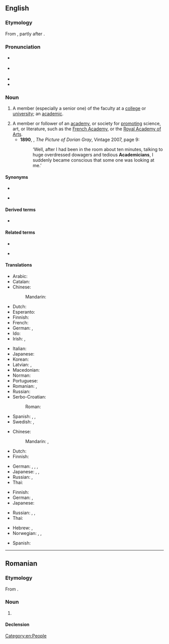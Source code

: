 {{also|Academician}}
==English==

===Etymology===
From {{suffix|en|academic|ian|t2=one skilled in}}, partly after {{der|en|fr|académicien}}.

===Pronunciation===
* {{a|UK}} {{IPA|en|/əˌka.dəˈmɪʃ.n̩/|/ˌa.kə.dəˈmɪʃ.n̩/}}
* {{a|US}} {{IPA|en|/ˌæ.kə.dəˈmɪʃ.n̩/|/əˌkæ.dəˈmɪʃ.n̩/}}
* {{audio|en|LL-Q1860 (eng)-Vininn126-academician.wav|Audio (US)}}
* {{rhymes|en|ɪʃən|s=5}}

===Noun===
{{en-noun}}

# {{lb|en|now|chiefly|US}} A member (especially a senior one) of the faculty at a [[college]] or [[university]]; an [[academic]]. {{defdate|from 17th c.}}
# A member or follower of an [[academy]], or society for [[promoting]] science, art, or literature, such as the [[French Academy]], or the [[w:Royal Academy of Arts|Royal Academy of Arts]]. {{defdate|from 17th c.}}
#* '''1890''', {{w|Oscar Wilde}}, ''The Picture of Dorian Gray'', Vintage 2007, page 9:
#*: ‘Well, after I had been in the room about ten minutes, talking to huge overdressed dowagers and tedious '''Academicians''', I suddenly became conscious that some one was looking at me.’

====Synonyms====
{{rel-top|member of university faculty}}
* {{l|en|academian}}
{{rel-mid}}
* {{l|en|academic}}
{{rel-bottom}}

====Derived terms====
* {{l|en|academicianship}}

====Related terms====
{{rel-top|terms related to academician}}
* {{l|en|academy}}
{{rel-mid}}
* {{l|en|academia}}
{{rel-bottom}}

====Translations====
{{trans-top|member of an academy}}
* Arabic: {{t|ar|أَكَادِيمِيّ|m}}
* Catalan: {{t+|ca|acadèmic}}
* Chinese:
*: Mandarin: {{t+|cmn|院士|tr=yuànshì|sc=Hani}}
* Dutch: {{t|nl|academielid|m}}
* Esperanto: {{t|eo|akademiano}}
* Finnish: {{t+|fi|akateemikko}}
* French: {{t+|fr|académicien|m}}
* German: {{t+|de|Akademiker|m}}, {{t+|de|Akademikerin|f}}
* Ido: {{t+|io|akademiano}}
* Irish: {{t|ga|acadamhaí|m}}, {{t|ga|[[ball]] d'[[acadamh]]|m}}
{{trans-mid}}
* Italian: {{t+|it|accademico}}
* Japanese: {{t|ja|[[アカデミー]][[会員]]|tr=akademī kaiin}}
* Korean: {{t|ko|[[학술]] [[위원]]}}
* Latvian: {{t|lv|akadēmiķis|m}}, {{t|lv|akadēmiķe|f}}
* Macedonian: {{t|mk|акаде́мик|m}}
* Norman: {{t|nrf|académicien|m}} {{q|Jersey}}
* Portuguese: {{t+|pt|acadêmico}}
* Romanian: {{t+|ro|academician|m}}, {{t+|ro|academiciană|f}}
* Russian: {{t+|ru|акаде́мик|m}}
* Serbo-Croatian:
*: Roman: {{t+|sh|akadèmik|m}}
* Spanish: {{t+|es|académico|m}}, {{t+|es|académica|f}}, {{t+|es|academista|m|f}}
* Swedish: {{t+|sv|akademiledamot}}, {{t|sv|akademimedlem}}
{{trans-bottom}}

{{trans-top|collegian}}
* Chinese:
*: Mandarin: {{t+|cmn|大學生|sc=Hani}}, {{t+|cmn|大学生|tr=dàxuéshēng|sc=Hani}}
* Dutch: {{t+|nl|academicus|m}}
* Finnish: {{t+|fi|akateemikko}}
{{trans-mid}}
* German: {{t+|de|Akademiker|m}}, {{t+|de|Akademikerin|f}}, {{t+|de|Student|m}}, {{t+|de|Studentin|f}}
* Japanese: {{t+|ja|学生|tr=がくせい, gakusei}}, {{t+|ja|大学生|tr=だいがくせい, gakusei}}, {{t+|ja|学徒|tr=がくと, gakuto}}
* Russian: {{t+|ru|студе́нт|m}}, {{t+|ru|студе́нтка|f}}
* Thai: {{t+|th|นักวิชาการ}}
{{trans-bottom}}

{{trans-top|member faculty}}
* Finnish: {{t+|fi|akateemikko}}
* German: {{t+|de|Akademiker|m}}, {{t+|de|Akademikerin|f}}
* Japanese: {{t+|ja|学者|tr=がくしゃ, gakusha}}
{{trans-mid}}
* Russian: {{t+|ru|преподава́тель|m}}, {{t+|ru|преподава́тельница|f}}, {{t+|ru|профе́ссор|m}}
* Thai: {{t+|th|นักวิชาการ}}
{{trans-bottom}}

{{checktrans-top}}
* Hebrew: {{t-check|he|אקדמאי|m|tr=aqademai}}, {{t-check|he|אקדמאית|f|tr=aqademait}}
* Norwegian: {{t+check|no|akademiker}}, {{t+check|no|medlem|n}}, {{t-check|no|av et akademi}}
{{trans-mid}}
* Spanish: {{t+check|es|académico|m}}
{{trans-bottom}}

[[Category:en:People]]

----

==Romanian==

===Etymology===
From {{bor|ro|fr|académicien}}.

===Noun===
{{ro-noun|m|academicieni|f=academiciană}}

# {{l|en|academician}}

====Declension====
{{ro-noun-m|pl=academicieni}}